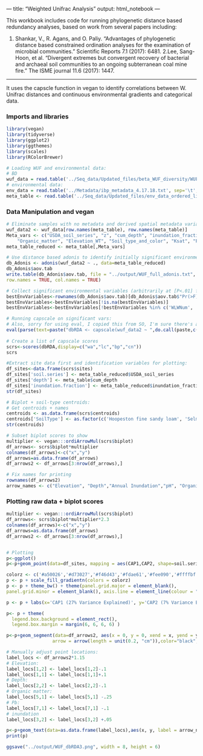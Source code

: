 --- title: "Weighted Unifrac Analysis" output: html_notebook ---

This workbook includes code for running phylogenetic distance based redundancy analyses, based on work from several papers including:

1. Shankar, V., R. Agans, and O. Paliy. "Advantages of phylogenetic distance based constrained ordination analyses for the examination of microbial communities." Scientific Reports 7.1 (2017): 6481.
2.Lee, Sang-Hoon, et al. "Divergent extremes but convergent recovery of bacterial and archaeal soil communities to an ongoing subterranean coal mine fire." The ISME journal 11.6 (2017): 1447.

--- 
It uses the capscle function in vegan to identify correlations between W. Unifrac distances and continuous environmental gradients and categorical data.

### Imports and libraries
```r
library(vegan)
library(tidyverse)
library(ggplot2)
library(ggthemes)
library(scales)
library(RColorBrewer)

# Loading WUF and environmental data:
# BD 
wuf_data = read.table('../Seq_data/Updated_files/beta_WUF_diversity/WUF_dm2.txt')
# environmental data:
env_data = read.table('../Metadata/ibp_metadata_4.17.18.txt', sep='\t', header=TRUE)
meta_table <- read.table('../Seq_data/Updated_files/env_data_ordered_like_biom.txt', header=TRUE, row.names=1, sep='\t')
```


### Data Manipulation and vegan
```r
# Eliminate samples with no metadata and derived spatial metadata variables (for now):
wuf_data2 <- wuf_data[row.names(meta_table), row.names(meta_table)] 
Meta_vars <- c("USDA_soil_series", "z", "cum_depth", "inundation_fraction.year_average", "pH",
	"Organic_matter", "Elevation_WT", "Soil_type_and_color", "Ksat", "Pb","Cu","Fe","Zn","Ca","K","Mg","P","Na", 'WLWNum')
meta_table_reduced <- meta_table[,Meta_vars]

# Use distance based adonis to identify initially significant environmental variables and write full results:
db_Adonis <- adonis(wuf_data2 ~ ., data=meta_table_reduced)
db_Adonis$aov.tab
write.table(db_Adonis$aov.tab, file = "../output/WUF_full_adonis.txt", quote = FALSE, sep = "\t",
row.names = TRUE, col.names = TRUE)

# Collect significant environmental variables (arbitrarily at [P<.01] for now)
bestEnvVariables<-rownames(db_Adonis$aov.tab)[db_Adonis$aov.tab$"Pr(>F)"<=0.01]
bestEnvVariables<-bestEnvVariables[!is.na(bestEnvVariables)]
bestEnvVariables<-bestEnvVariables[!bestEnvVariables %in% c('WLWNum', 'Soil_type_and_color')]

# Running capscale on significant vars:
# Also, sorry for using eval, I copied this from SO, I'm sure there's a more secure way to do this 
eval(parse(text=paste("dbRDA <- capscale(wuf_data2 ~ ",do.call(paste,c(as.list(bestEnvVariables),sep=" + ")),",data=meta_table_reduced)",sep="")))
 
# Create a list of capscale scores 
scrs<-scores(dbRDA,display=c("wa","lc","bp","cn"))
scrs

#Extract site data first and identification variables for plotting:
df_sites<-data.frame(scrs$sites)
df_sites['soil.series'] <- meta_table_reduced$USDA_soil_series
df_sites['depth'] <- meta_table$cum_depth
df_sites['inundation.fraction'] <- meta_table_reduced$inundation_fraction.year_average
str(df_sites)

# Biplot + soil-type centroids:
# Get centroids + names
centroids <- as.data.frame(scrs$centroids)
centroids['SoilType'] <- as.factor(c('Hoopeston fine sandy loam', 'Selma loam', 'Watseka loamy fine sand'))
str(centroids)

# Subset biplot scores to show
multiplier <- vegan:::ordiArrowMul(scrs$biplot)
df_arrows<- scrs$biplot*multiplier
colnames(df_arrows)<-c("x","y")
df_arrows=as.data.frame(df_arrows)
df_arrows2 <- df_arrows[3:nrow(df_arrows),]

# Fix names for printing
rownames(df_arrows2)
arrow_names <- c("Elevation", "Depth","Annual Inundation","pH", "Organic Matter %", "Water Table Elevation", "Pb", "Cu", "Ca")

```

### Plotting raw data + biplot scores
```r
multiplier <- vegan:::ordiArrowMul(scrs$biplot)
df_arrows<- scrs$biplot*multiplier*2.3
colnames(df_arrows)<-c("x","y")
df_arrows=as.data.frame(df_arrows)
df_arrows2 <- df_arrows[3:nrow(df_arrows),]


# Plotting
p<-ggplot()
p<-p+geom_point(data=df_sites, mapping = aes(CAP1,CAP2, shape=soil.series, fill=inundation.fraction), size=3, alpha = .7, color='black') + scale_shape_manual(values=c(21,22,24)) + xlim(-2.2, 2.13)

colorz <- c('#a50026','#d73027','#f46d43','#fdae61','#fee090','#ffffbf','#e0f3f8','#abd9e9','#74add1','#4575b4','#313695')
p <- p + scale_fill_gradientn(colors = colorz)
p <- p + theme_bw() + theme(panel.grid.major = element_blank(),
panel.grid.minor = element_blank(), axis.line = element_line(colour = "black"))

p <- p + labs(x='CAP1 (27% Variance Explained)', y='CAP2 (7% Variance Explained)', shape='Soil Series', color='Inundation Fraction') + ggtitle("Weighted Unifrac Distance Based Redundancy Analysis")

p<- p + theme(
  legend.box.background = element_rect(),
  legend.box.margin = margin(6, 6, 6, 6) )

p<-p+geom_segment(data=df_arrows2, aes(x = 0, y = 0, xend = x, yend = y),
                 arrow = arrow(length = unit(0.2, "cm")),color="black",alpha=1)

# Manually adjust point locations:
label_locs <- df_arrows2*1.15
# Elevation:
label_locs[1,2] <- label_locs[1,2]-.1
label_locs[1,1] <- label_locs[1,1]+.1
# Depth:
label_locs[2,2] <- label_locs[2,2]-.1
# Organic matter: 
label_locs[5,1] <- label_locs[5,1] -.25
# Pb:
label_locs[7,1] <- label_locs[7,1] -.1
# inundation
label_locs[3,2] <- label_locs[3,2] +.05

p<-p+geom_text(data=as.data.frame(label_locs),aes(x, y, label = arrow_names),color="black",alpha=1,size=3.5)
print(p)

ggsave("../output/WUF_dbRDA3.png", width = 8, height = 6)
```



